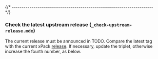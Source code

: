 
{/* ------------------------------------------------------------------------ */}

### Check the latest upstream release (`_check-upstream-release.mdx`)

The current release must be announced in
TODO.
Compare the latest tag with the current xPack
[release](https://github.com/xpack-dev-tools/texinfo-xpack/releases).
If necessary, update the triplet, otherwise increase the fourth number,
as below.

